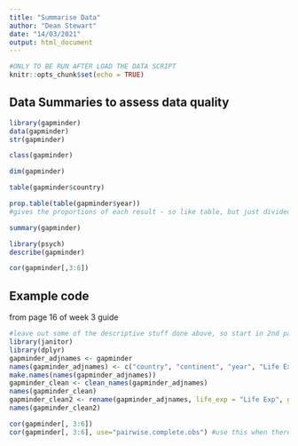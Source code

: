 ```yaml
---
title: "Summarise Data"
author: "Dean Stewart"
date: "14/03/2021"
output: html_document
---
```


```r
#ONLY TO BE RUN AFTER LOAD THE DATA SCRIPT
knitr::opts_chunk$set(echo = TRUE)
```

## Data Summaries to assess data quality

```r
library(gapminder)
data(gapminder)
str(gapminder)
```

```r
class(gapminder)
```

```r
dim(gapminder)
```

```r
table(gapminder$country)
```

```r
prop.table(table(gapminder$year))
#gives the proportions of each result - so like table, but just divided by total count
```

```r
summary(gapminder)
```

```r
library(psych)
describe(gapminder)
```

```r
cor(gapminder[,3:6])
```
## Example code
from page 16 of week 3 guide

```r
#leave out some of the descriptive stuff done above, so start in 2nd para
library(janitor)
library(dplyr)
gapminder_adjnames <- gapminder
names(gapminder_adjnames) <- c("country", "continent", "year", "Life Exp", "population", "Gdp Per cap")
make.names(names(gapminder_adjnames))
gapminder_clean <- clean_names(gapminder_adjnames)
names(gapminder_clean)
gapminder_clean2 <- rename(gapminder_adjnames, life_exp = "Life Exp", gdp_per_cap = "Gdp Per cap")
names(gapminder_clean2)
```

```r
cor(gapminder[, 3:6])
cor(gapminder[, 3:6], use="pairwise.complete.obs") #use this when there are NAs in the data
```

